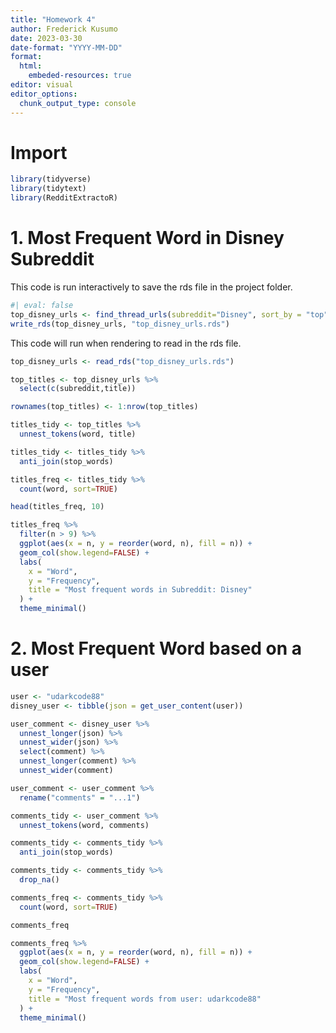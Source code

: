 ```yaml
---
title: "Homework 4"
author: Frederick Kusumo
date: 2023-03-30
date-format: "YYYY-MM-DD"
format: 
  html:
    embeded-resources: true
editor: visual
editor_options: 
  chunk_output_type: console
---
```


# Import

```r
library(tidyverse)
library(tidytext)
library(RedditExtractoR)
```

# 1. Most Frequent Word in Disney Subreddit

This code is run interactively to save the rds file in the project folder.
```r
#| eval: false
top_disney_urls <- find_thread_urls(subreddit="Disney", sort_by = "top")
write_rds(top_disney_urls, "top_disney_urls.rds")
```

This code will run when rendering to read in the rds file.
```r
top_disney_urls <- read_rds("top_disney_urls.rds")
```

```r
top_titles <- top_disney_urls %>% 
  select(c(subreddit,title))

rownames(top_titles) <- 1:nrow(top_titles)
```

```r
titles_tidy <- top_titles %>% 
  unnest_tokens(word, title)

titles_tidy <- titles_tidy %>% 
  anti_join(stop_words)
```

```r
titles_freq <- titles_tidy %>% 
  count(word, sort=TRUE)

head(titles_freq, 10)
```

```r
titles_freq %>% 
  filter(n > 9) %>%
  ggplot(aes(x = n, y = reorder(word, n), fill = n)) +
  geom_col(show.legend=FALSE) +
  labs(
    x = "Word",
    y = "Frequency",
    title = "Most frequent words in Subreddit: Disney"
  ) +
  theme_minimal() 
```

# 2. Most Frequent Word based on a user

```r
user <- "udarkcode88"
disney_user <- tibble(json = get_user_content(user))

user_comment <- disney_user %>% 
  unnest_longer(json) %>% 
  unnest_wider(json) %>% 
  select(comment) %>% 
  unnest_longer(comment) %>% 
  unnest_wider(comment)

user_comment <- user_comment %>% 
  rename("comments" = "...1")
```

```r
comments_tidy <- user_comment %>% 
  unnest_tokens(word, comments)

comments_tidy <- comments_tidy %>% 
  anti_join(stop_words)

comments_tidy <- comments_tidy %>% 
  drop_na()
```

```r
comments_freq <- comments_tidy %>% 
  count(word, sort=TRUE)

comments_freq
```

```r
comments_freq %>% 
  ggplot(aes(x = n, y = reorder(word, n), fill = n)) +
  geom_col(show.legend=FALSE) +
  labs(
    x = "Word",
    y = "Frequency",
    title = "Most frequent words from user: udarkcode88"
  ) +
  theme_minimal() 
```

